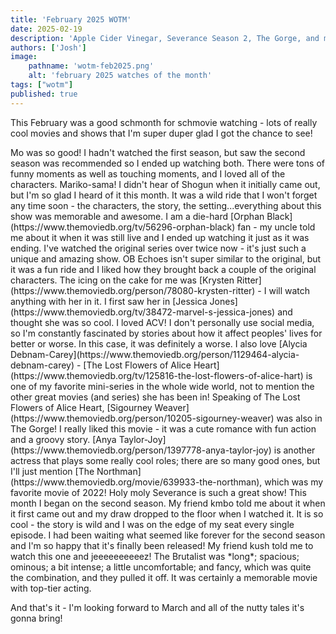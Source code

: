 ```yaml
---
title: 'February 2025 WOTM'
date: 2025-02-19
description: 'Apple Cider Vinegar, Severance Season 2, The Gorge, and more! February 2025 Watches of the Month.'
authors: ['Josh']
image:
    pathname: 'wotm-feb2025.png'
    alt: 'february 2025 watches of the month'
tags: ["wotm"]
published: true
---
```


This February was a good schmonth for schmovie watching - lots of really cool movies and shows that I'm super duper glad I got the chance to see!

<CollectionItem category="shows" itemId="201124" />
Mo was so good! I hadn't watched the first season, but saw the second season was recommended so I ended up watching both. There were tons of funny moments as well as touching moments, and I loved all of the characters.

<CollectionItem category="shows" itemId="126308" />
Mariko-sama! I didn't hear of Shogun when it initially came out, but I'm so glad I heard of it this month. It was a wild ride that I won't forget any time soon - the characters, the story, the setting...everything about this show was memorable and awesome.

<CollectionItem category="shows" itemId="206916" />
I am a die-hard [Orphan Black](https://www.themoviedb.org/tv/56296-orphan-black) fan - my uncle told me about it when it was still live and I ended up watching it just as it was ending. I've watched the original series over twice now - it's just such a unique and amazing show. OB Echoes isn't super similar to the original, but it was a fun ride and I liked how they brought back a couple of the original characters. The icing on the cake for me was [Krysten Ritter](https://www.themoviedb.org/person/78080-krysten-ritter) - I will watch anything with her in it. I first saw her in [Jessica Jones](https://www.themoviedb.org/tv/38472-marvel-s-jessica-jones) and thought she was so cool.

<CollectionItem category="shows" itemId="241501" />
I loved ACV! I don't personally use social media, so I'm constantly fascinated by stories about how it affect peoples' lives for better or worse. In this case, it was definitely a worse. I also love [Alycia Debnam-Carey](https://www.themoviedb.org/person/1129464-alycia-debnam-carey) - [The Lost Flowers of Alice Heart](https://www.themoviedb.org/tv/125816-the-lost-flowers-of-alice-hart) is one of my favorite mini-series in the whole wide world, not to mention the other great movies (and series) she has been in!

<CollectionItem category="movies" itemId="950396" />
Speaking of The Lost Flowers of Alice Heart, [Sigourney Weaver](https://www.themoviedb.org/person/10205-sigourney-weaver) was also in The Gorge! I really liked this movie - it was a cute romance with fun action and a groovy story. [Anya Taylor-Joy](https://www.themoviedb.org/person/1397778-anya-taylor-joy) is another actress that plays some really cool roles; there are so many good ones, but I'll just mention [The Northman](https://www.themoviedb.org/movie/639933-the-northman), which was my favorite movie of 2022!

<CollectionItem category="shows" itemId="95396" />
Holy moly Severance is such a great show! This month I began on the second season. My friend kmbo told me about it when it first came out and my draw dropped to the floor when I watched it. It is so cool - the story is wild and I was on the edge of my seat every single episode. I had been waiting what seemed like forever for the second season and I'm so happy that it's finally been released!

<CollectionItem category="movies" itemId="549509" />
My friend kush told me to watch this one and jeeeeeeeeeez! The Brutalist was *long*; spacious; ominous; a bit intense; a little uncomfortable; and fancy, which was quite the combination, and they pulled it off. It was certainly a memorable movie with top-tier acting.

And that's it - I'm looking forward to March and all of the nutty tales it's gonna bring!